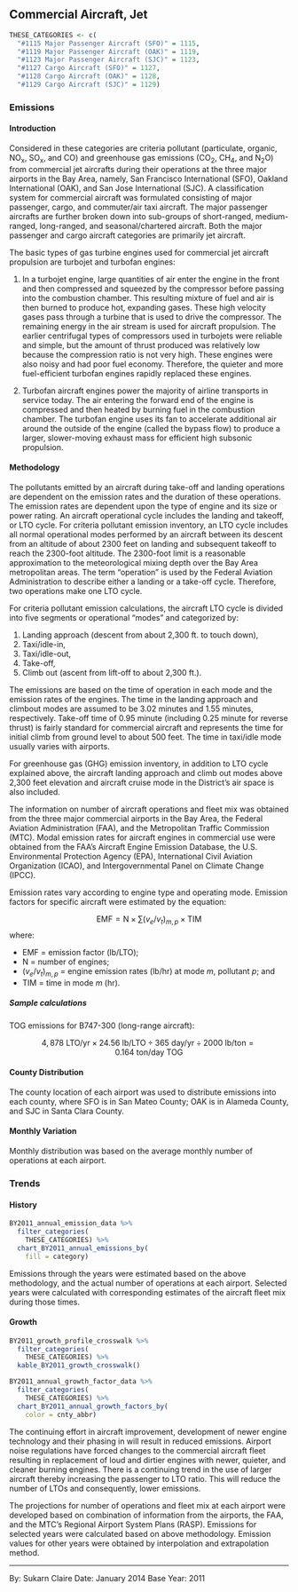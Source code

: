 ## Commercial Aircraft, Jet

```r
THESE_CATEGORIES <- c(
  "#1115 Major Passenger Aircraft (SFO)" = 1115,
  "#1119 Major Passenger Aircraft (OAK)" = 1119,
  "#1123 Major Passenger Aircraft (SJC)" = 1123,
  "#1127 Cargo Aircraft (SFO)" = 1127,
  "#1128 Cargo Aircraft (OAK)" = 1128,
  "#1129 Cargo Aircraft (SJC)" = 1129)
```

### Emissions

#### Introduction {-}

Considered in these categories are criteria pollutant (particulate, organic, NO~x~, SO~x~, and CO) and greenhouse gas emissions (CO~2~, CH~4~, and N~2~O) from commercial jet aircrafts during their operations at the three major airports in the Bay Area, namely, San Francisco International (SFO), Oakland International (OAK), and San Jose International (SJC). A classification system for commercial aircraft was formulated consisting of major passenger, cargo, and commuter/air taxi aircraft. The major passenger aircrafts are further broken down into sub-groups of short-ranged, medium-ranged, long-ranged, and seasonal/chartered aircraft. Both the major passenger and cargo aircraft categories are primarily jet aircraft.

The basic types of gas turbine engines used for commercial jet aircraft propulsion are turbojet and turbofan engines:

1. In a turbojet engine, large quantities of air enter the engine in the front and then compressed and squeezed by the compressor before passing into the combustion chamber. This resulting mixture of fuel and air is then burned to produce hot, expanding gases. These high velocity gases pass through a turbine that is used to drive the compressor. The remaining energy in the air stream is used for aircraft propulsion. The earlier centrifugal types of compressors used in turbojets were reliable and simple, but the amount of thrust produced was relatively low because the compression ratio is not very high. These engines were also noisy and had poor fuel economy. Therefore, the quieter and more fuel-efficient turbofan engines rapidly replaced these engines.

2. Turbofan aircraft engines power the majority of airline transports in service today. The air entering the forward end of the engine is compressed and then heated by burning fuel in the combustion chamber. The turbofan engine uses its fan to accelerate additional air around the outside of the engine (called the bypass flow) to produce a larger, slower-moving exhaust mass for efficient high subsonic propulsion.

#### Methodology {-}

The pollutants emitted by an aircraft during take-off and landing operations are dependent on the emission rates and the duration of these operations. The emission rates are dependent upon the type of engine and its size or power rating. An aircraft operational cycle includes the landing and takeoff, or LTO cycle. For criteria pollutant emission inventory, an LTO cycle includes all normal operational modes performed by an aircraft between its descent from an altitude of about 2300 feet on landing and subsequent takeoff to reach the 2300-foot altitude. The 2300-foot limit is a reasonable approximation to the meteorological mixing depth over the Bay Area metropolitan areas. The term “operation” is used by the Federal Aviation Administration to describe either a landing or a take-off cycle. Therefore, two operations make one LTO cycle.

For criteria pollutant emission calculations, the aircraft LTO cycle is divided into five segments or operational “modes” and categorized by:

1. Landing approach (descent from about 2,300 ft. to touch down), 
2. Taxi/idle-in,
3. Taxi/idle-out,
4. Take-off,
5. Climb out (ascent from lift-off to about 2,300 ft.).

The emissions are based on the time of operation in each mode and the emission rates of the engines. The time in the landing approach and climbout modes are assumed to be 3.02 minutes and 1.55 minutes, respectively. Take-off time of 0.95 minute (including 0.25 minute for reverse thrust) is fairly standard for commercial aircraft and represents the time for initial climb from ground level to about 500 feet. The time in taxi/idle mode usually varies with airports.

For greenhouse gas (GHG) emission inventory, in addition to LTO cycle explained above, the aircraft landing approach and climb out modes above 2,300 feet elevation and aircraft cruise mode in the District’s air space is also included.

The information on number of aircraft operations and fleet mix was obtained from the three major commercial airports in the Bay Area, the Federal Aviation Administration (FAA), and the Metropolitan Traffic Commission (MTC). Modal emission rates for aircraft engines in commercial use were obtained from the FAA’s Aircraft Engine Emission Database, the U.S. Environmental Protection Agency (EPA), International Civil Aviation Organization (ICAO), and Intergovernmental Panel on Climate Change (IPCC).

Emission rates vary according to engine type and operating mode. Emission factors for specific aircraft were estimated by the equation:

$$
\text{EMF} = \text{N} \times \sum{\left( v_e / v_t \right)_{m,p}} \times \text{TIM}
$$
where:

<div class="nobullet">

- $\text{EMF}$ = emission factor (lb/LTO);
- $\text{N}$ = number of engines;
- $\left( v_e / v_t \right)_{m,p}$ = engine emission rates (lb/hr) at mode $m$, pollutant $p$; and
- $\text{TIM}$ = time in mode $m$ (hr).

</div> 

##### Sample calculations {-}

TOG emissions for B747-300 (long-range aircraft):

$$
4,878\ \text{LTO/yr} \times 24.56\ \text{lb/LTO} \div 365\ \text{day/yr} \div \text{2000 lb/ton} = 0.164\ \text{ton/day}\ \text{TOG}
$$
    
#### County Distribution {-}

The county location of each airport was used to distribute emissions into each county, where SFO is in San Mateo County; OAK is in Alameda County, and SJC in Santa Clara County.

#### Monthly Variation {-}

Monthly distribution was based on the average monthly number of operations at each airport.

### Trends

#### History {-}

```r
BY2011_annual_emission_data %>%
  filter_categories(
    THESE_CATEGORIES) %>%
  chart_BY2011_annual_emissions_by(
    fill = category) 
```

Emissions through the years were estimated based on the above methodology, and the actual number of operations at each airport. Selected years were calculated with corresponding estimates of the aircraft fleet mix during those times.

#### Growth {-}

```r
BY2011_growth_profile_crosswalk %>%
  filter_categories(
    THESE_CATEGORIES) %>%
  kable_BY2011_growth_crosswalk()
```

```r
BY2011_annual_growth_factor_data %>%
  filter_categories(
    THESE_CATEGORIES) %>%
  chart_BY2011_annual_growth_factors_by(
    color = cnty_abbr) 
```

The continuing effort in aircraft improvement, development of newer engine technology and their phasing in will result in reduced emissions. Airport noise regulations have forced changes to the commercial aircraft fleet resulting in replacement of loud and dirtier engines with newer, quieter, and cleaner burning engines. There is a continuing trend in the use of larger aircraft thereby increasing the passenger to LTO ratio. This will reduce the number of LTOs and consequently, lower emissions.

The projections for number of operations and fleet mix at each airport were developed based on combination of information from the airports, the FAA, and the MTC’s Regional Airport System Plans (RASP). Emissions for selected years were calculated based on above methodology. Emission values for other years were obtained by interpolation and extrapolation method.

***

By: Sukarn Claire 
Date: January 2014 
Base Year: 2011
